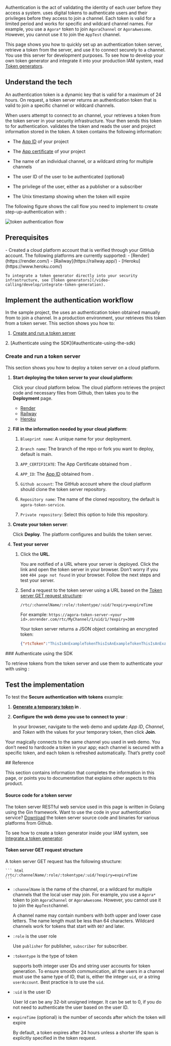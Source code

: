 
Authentication is the act of validating the identity of each user before they access a system. <Vg k="COMPANY" />
uses digital tokens to authenticate users and their privileges before they access <Vg k="AGORA_BACKEND" /> to join a
channel. Each token is valid for a limited period and works for specific and wildcard channel names. For example, you
use a `Agora*` token to join `AgoraChannel` or `AgoraAwesome`. However, you cannot use it to join the `AppTest`
channel.

This page shows you how to quickly set up an authentication token server, retrieve a token from the server, and use it to connect securely to a  <Vpd k="NAME"/> channel. You use this server for development purposes. To see how to develop your own token generator and integrate it into your production IAM system, read [Token generators](/video-calling/develop/integrate-token-generation).

## Understand the tech

An authentication token is a dynamic key that is valid for a maximum of 24 hours. On request, a token server returns
an authentication token that is valid to join a specific channel or wildcard channels.

When users attempt to connect to an <Vg k="COMPANY" /> channel, your <Vpl k="CLIENT" /> retrieves a token from the token server in your security infrastructure. Your <Vpl k="CLIENT" /> then sends this token to <Vg k="AGORA_BACKEND" /> for authentication. <Vg k="AGORA_BACKEND" /> validates the token and reads the user and project information stored in the token. A token contains the following information:


-   The [App ID](../reference/manage-agora-account#get-the-app-id) of your <Vg k="COMPANY" /> project

-   The [App certificate](../reference/manage-agora-account#get-the-app-certificate) of your <Vg k="COMPANY" /> project

-   The name of an individual channel, or a wildcard string for multiple channels

-   The user ID of the user to be authenticated (optional)

-   The privilege of the user, either as a publisher or a subscriber

-   The Unix timestamp showing when the token will expire

The following figure shows the call flow you need to implement to create step-up-authentication with <Vg k="COMPANY" /> <Vpd k="NAME"/>:

![token authentication flow](/images/video-sdk/authentication-logic.png)

<ProductWrapper notAllowed="cloud-recording,on-premise-recording">

## Prerequisites

<Prerequisites />
-  Created a cloud platform account that is verified through your GitHub account. The following platforms are
    currently supported:
    - [Render](https://render.com/)
    - [Railway](https://railway.app/)
    - [Heroku](https://www.heroku.com/)

    To integrate a token generator directly into your security infrastructure, see [Token generators](/video-calling/develop/integrate-token-generation).

</ProductWrapper>

## Implement the authentication workflow

In the <Vg k="GET_STARTED"/> sample project, the <Vpl k="CLIENT" /> uses an authentication token obtained manually from <Vg k="CONSOLE" /> to join a channel. In a production environment, your <Vpl k="CLIENT" /> retrieves this token from a token server. This section shows you how to:

1.  [Create and run a token server](#create-and-run-a-token-server)

<ProductWrapper notAllowed="on-premise-recording">
2.  [Authenticate using the SDK](#authenticate-using-the-sdk)
</ProductWrapper>

### Create and run a token server

This section shows you how to deploy a token server on a cloud platform.

1. **Start deploying the token server to your cloud platform**:

    Click your cloud platform below. The cloud platform retrieves the project code and necessary files from Github,
then takes you to the **Deployment** page.
    -   [Render](https://render.com/deploy?repo=https://github.com/AgoraIO-Community/agora-token-service)
    -   [Railway](https://railway.app/new/template/NKYzQA?referralCode=waRWUT)
    -   [Heroku](https://www.heroku.com/deploy/?template=https://github.com/AgoraIO-Community/agora-token-service)

1. **Fill in the information needed by your cloud platform**:

    1.  `Blueprint name`: A unique name for your deployment.

    1.  `Branch name`: The branch of the repo or fork you want to deploy, default is main.

    1.  `APP_CERTIFICATE`: The App Certificate obtained from <Link target="_blank" to="{{global.AGORA_CONSOLE_URL}}"><Vg k="CONSOLE" /></Link>.

    1.  `APP_ID`: The [App ID](../reference/manage-agora-account#get-the-app-id) obtained from <Link target="_blank" to="{{global.AGORA_CONSOLE_URL}}"><Vg k="CONSOLE" /></Link>.

    1.  `Github account`: The GitHub account where the cloud platform should clone the token server repository.

    1.  `Repository name`: The name of the cloned repository, the default is `agora-token-service`.

    1.  `Private repository`: Select this option to hide this repository.

2.  **Create your token server**:

    Click **Deploy**. The platform configures and builds the token server.

3.  **Test your server**

    1. Click the **URL**.

        You are notified of a URL where your server is deployed. Click the link and open the token server in your
        browser. Don’t worry if you see `404 page not found` in your browser. Follow the next steps and test your server.

    1. Send a request to the token server using a URL based on the [Token server GET request structure](#token-server-get-request-structure):

        ```text
        /rtc/:channelName/:role/:tokentype/:uid/?expiry=expireTime
        ```

        For example: `https://agora-token-server-<your id>.onrender.com/rtc/MyChannel/1/uid/1/?expiry=300`

        Your token server returns a JSON object containing an encrypted token:

        ```json
        {"rtcToken":"ThisIsAnExampleTokenThisIsAnExampleTokenThisIsAnExampleTokenThisIsAnExampleTokenThisIsAnExampleToken"}
        ```

<ProductWrapper notAllowed="iot">

<ProjectImplementUIKit />

</ProductWrapper>

<ProductWrapper notAllowed="on-premise-recording">
### Authenticate using the SDK

To retrieve tokens from the token server and use them to authenticate your <Vpl k="CLIENT" /> with <Vg k="AGORA_BACKEND" /> using  <Vpd k="SDK" />:

<ProjectImplement />

## Test the implementation

To test the **Secure authentication with tokens** example:

1. **[Generate a temporary token](../reference/manage-agora-account#generate-a-temporary-token) in <Vg k="CONSOLE" />**.

2. **Configure the web demo you use to connect to your <Vpl k="CLIENT"/>**:

    In your browser, navigate to the <Link target="_blank" to="{{Global.DEMO_BASIC_VIDEO_CALL_URL}}"><Vg
    k="COMPANY"/> web demo</Link> and update _App ID_, _Channel_, and _Token_ with the values for your temporary token, then click **Join**.


<ProjectTest />

Your <Vpl k="PLATFORM" /> <Vpl k="CLIENT" /> magically connects to the same channel you used in web demo. You don’t need to hardcode a token in your app; each channel is secured with a specific token, and each token is refreshed automatically. That’s pretty cool!

</ProductWrapper>
## Reference

This section contains information that completes the information in this page, or points you to documentation that explains other aspects to this product.

#### Source code for a token server

The token server RESTful web service used in this page is written in Golang using the Gin framework. Want to use the code in your authentication service? [Download](https://github.com/AgoraIO-Community/agora-token-service/releases/tag/v1.4.1) the token server source code and binaries for various platforms from Github.

To see how to create a token generator inside your IAM system, see [Integrate a token generator](../develop/integrate-token-generation).

#### Token server GET request structure

A token server GET request has the following structure:

    ``` html
    /rtc/:channelName/:role/:tokentype/:uid/?expiry=expireTime
    ```

-   `:channelName` is the name of the <Vg k="COMPANY" /> channel, or a wildcard for multiple channels that the local
user may join. For example, you use a `Agora*` token to join `AgoraChannel` or `AgoraAwesome`. However, you cannot
use it to join the `AppTest`channel.

    A channel name may contain numbers with both upper and lower case letters. The name length must be less than 64
    characters. Wildcard channels work for tokens that start with `007` and later.

-   `:role` is the user role

    Use `publisher` for publisher, `subscriber` for subscriber.

-   `:tokentype` is the type of token

    <Vg k="AGORA_BACKEND" /> supports both integer user IDs and string user accounts for token generation. To ensure smooth communication, all the users in a channel must use the same type of ID, that is, either the integer `uid`, or a string `userAccount`. Best practice is to use the `uid`.

-   `:uid` is the user ID

    User Id can be any 32-bit unsigned integer. It can be set to 0, if you do not need to authenticate the user based on the user ID.

-   `expireTime` (optional) is the number of seconds after which the token will expire

    By default, a token expires after 24 hours unless a shorter life span is explicitly specified in the token request.

<Reference />
